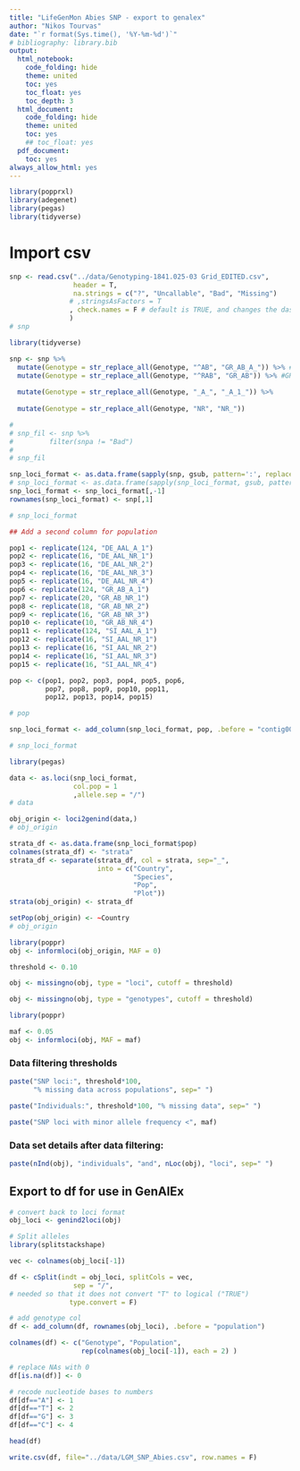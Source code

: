 ```yaml
---
title: "LifeGenMon Abies SNP - export to genalex"
author: "Nikos Tourvas"
date: "`r format(Sys.time(), '%Y-%m-%d')`"
# bibliography: library.bib
output:
  html_notebook:
    code_folding: hide
    theme: united
    toc: yes
    toc_float: yes
    toc_depth: 3
  html_document:
    code_folding: hide
    theme: united
    toc: yes
    ## toc_float: yes
  pdf_document:
    toc: yes
always_allow_html: yes
---
```


```r
library(popprxl)
library(adegenet)
library(pegas)
library(tidyverse)
```


# Import csv
```r
snp <- read.csv("../data/Genotyping-1841.025-03 Grid_EDITED.csv", 
                header = T,
                na.strings = c("?", "Uncallable", "Bad", "Missing")
               # ,stringsAsFactors = T
               , check.names = F # default is TRUE, and changes the dashes to dots - which created problems
               )
# snp
```

<!-- ## Transform sample names -->
<!-- #### This will allow hierarchical analysis when applicable -->
<!-- #### Country / Species / Pop / Plot -->
```r
library(tidyverse)

snp <- snp %>% 
  mutate(Genotype = str_replace_all(Genotype, "^AB", "GR_AB_A_")) %>% #GR_Adult
  mutate(Genotype = str_replace_all(Genotype, "^RAB", "GR_AB")) %>% #GR_Regen
  
  mutate(Genotype = str_replace_all(Genotype, "_A_", "_A_1_")) %>% 
  
  mutate(Genotype = str_replace_all(Genotype, "NR", "NR_"))
```

<!-- ## Remove samples that consistently do not amplify -->
```r
# 
# snp_fil <- snp %>% 
#         filter(snpa != "Bad")
# 
# snp_fil
```

<!-- ### Create a df following the guidelines of the loci format -->
```r
snp_loci_format <- as.data.frame(sapply(snp, gsub, pattern=':', replacement='/') )
# snp_loci_format <- as.data.frame(sapply(snp_loci_format, gsub, pattern=".", replacement="_"))
snp_loci_format <- snp_loci_format[,-1]
rownames(snp_loci_format) <- snp[,1]

# snp_loci_format
```

```r
## Add a second column for population

pop1 <- replicate(124, "DE_AAL_A_1")
pop2 <- replicate(16, "DE_AAL_NR_1")
pop3 <- replicate(16, "DE_AAL_NR_2")
pop4 <- replicate(16, "DE_AAL_NR_3")
pop5 <- replicate(16, "DE_AAL_NR_4")
pop6 <- replicate(124, "GR_AB_A_1")
pop7 <- replicate(20, "GR_AB_NR_1")
pop8 <- replicate(18, "GR_AB_NR_2")
pop9 <- replicate(16, "GR_AB_NR_3")
pop10 <- replicate(10, "GR_AB_NR_4")
pop11 <- replicate(124, "SI_AAL_A_1")
pop12 <- replicate(16, "SI_AAL_NR_1")
pop13 <- replicate(16, "SI_AAL_NR_2")
pop14 <- replicate(16, "SI_AAL_NR_3")
pop15 <- replicate(16, "SI_AAL_NR_4")

pop <- c(pop1, pop2, pop3, pop4, pop5, pop6,
         pop7, pop8, pop9, pop10, pop11,
         pop12, pop13, pop14, pop15)

# pop

snp_loci_format <- add_column(snp_loci_format, pop, .before = "contig00241-160")

# snp_loci_format
```

<!-- ## Create genind object -->
```r
library(pegas)

data <- as.loci(snp_loci_format, 
                col.pop = 1
                ,allele.sep = "/")
# data

obj_origin <- loci2genind(data,)
# obj_origin
```

<!-- ### stratify data set -->
```r
strata_df <- as.data.frame(snp_loci_format$pop)
colnames(strata_df) <- "strata"
strata_df <- separate(strata_df, col = strata, sep="_", 
                      into = c("Country", 
                               "Species", 
                               "Pop", 
                               "Plot"))
strata(obj_origin) <- strata_df

setPop(obj_origin) <- ~Country
# obj_origin
```

<!-- #
Data filtering -->

<!-- ### Remove uninformative (monomorphic) loci -->
```r
library(poppr)
obj <- informloci(obj_origin, MAF = 0)
```

<!-- ### Filter out missing data -->
```r
threshold <- 0.10

obj <- missingno(obj, type = "loci", cutoff = threshold)

obj <- missingno(obj, type = "genotypes", cutoff = threshold)
```

<!-- ### Remove uninformative loci -->
```r
library(poppr)

maf <- 0.05 
obj <- informloci(obj, MAF = maf)
```

### Data filtering thresholds
```r
paste("SNP loci:", threshold*100, 
      "% missing data across populations", sep=" ")
```

```r
paste("Individuals:", threshold*100, "% missing data", sep=" ")
```

```r
paste("SNP loci with minor allele frequency <", maf)
```

### Data set details after data filtering:
```r
paste(nInd(obj), "individuals", "and", nLoc(obj), "loci", sep=" ")
```

## Export to df for use in GenAlEx
```r
# convert back to loci format
obj_loci <- genind2loci(obj)

# Split alleles 
library(splitstackshape)

vec <- colnames(obj_loci[-1])

df <- cSplit(indt = obj_loci, splitCols = vec,
                sep = "/", 
# needed so that it does not convert "T" to logical ("TRUE")
               type.convert = F) 

# add genotype col
df <- add_column(df, rownames(obj_loci), .before = "population")

colnames(df) <- c("Genotype", "Population", 
                  rep(colnames(obj_loci[-1]), each = 2) )

# replace NAs with 0
df[is.na(df)] <- 0

# recode nucleotide bases to numbers
df[df=="A"] <- 1
df[df=="T"] <- 2
df[df=="G"] <- 3
df[df=="C"] <- 4

head(df)

write.csv(df, file="../data/LGM_SNP_Abies.csv", row.names = F)
```

